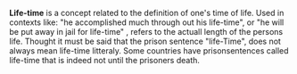{{cleanup}}

'''Life-time''' is a concept related to the definition of one's time of life.
Used in contexts like: "he accomplished much through out his life-time", or "he will be put away in jail for life-time" , refers to the actuall length of the persons life. Thought it must be said that the prison sentence "life-Time", does not always mean life-time litteraly. Some countries have prisonsentences called life-time that is indeed not until the prisoners death.
